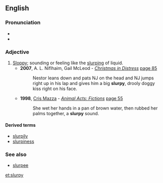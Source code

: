 ==English==

===Pronunciation===
* {{IPA|/ˈslɜː(ɹ)pi/|lang=en}}
* {{rhymes|ɜː(ɹ)pi|lang=en}}

===Adjective===
{{en-adj|er}}

# [[sloppy|Sloppy]]; sounding or feeling like the [[slurp]]ing of liquid.
#* '''2007''', A. L. Niflhaim, Gail McLeod - ''[http://books.google.com/books?id=9u36ZpkXRcsC&pg=PA85&dq=drooly&lr=&sig=5C5urtEvZZpAYNWEN435HM9KrNE Christmas in Distress]'' [http://books.google.com/books?id=9u36ZpkXRcsC&pg=PA85&dq=drooly&lr=&sig=5C5urtEvZZpAYNWEN435HM9KrNE page 85]
#*: Nestor leans down and pats NJ on the head and NJ jumps right up in his lap and gives him a big '''slurpy''', drooly doggy kiss right on his face.
#* '''1998''', [[w:Cris Mazza|Cris Mazza]] - ''[http://books.google.com/books?id=s8K7c9_jKd0C Animal Acts: Fictions]'' [http://books.google.com/books?id=s8K7c9_jKd0C&pg=PA55&dq=slurpy&lr=&sig=QMH2Q7yfFnCgIQjoIeXTSvC4m0M page 55]
#*: She wet her hands in a pan of brown water, then rubbed her palms together, a '''slurpy''' sound.

====Derived terms====
* [[slurpily]]
* [[slurpiness]]

===See also===
* [[slurpee]]

[[et:slurpy]]